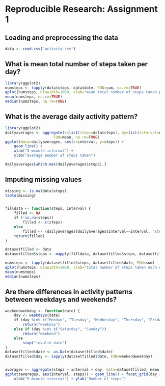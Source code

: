 # Reproducible Research: Assignment 1

## Loading and preprocessing the data
```r
data <- read.csv("activity.csv")
```

## What is mean total number of steps taken per day?
```r
library(ggplot2)
numsteps <- tapply(data$steps, data$date, FUN=sum, na.rm=TRUE)
qplot(numsteps, binwidth=1000, xlab="mean total number of steps taken per day")
mean(numsteps, na.rm=TRUE)
median(numsteps, na.rm=TRUE)
```

## What is the average daily activity pattern?
```r
library(ggplot2)
dailyaverages <- aggregate(x=list(steps=data$steps), by=list(interval=data$interval),
                      FUN=mean, na.rm=TRUE)
ggplot(data=dailyaverages, aes(x=interval, y=steps)) +
    geom_line() +
    xlab("5-minute interval") +
    ylab("average number of steps taken")

dailyaverages[which.max(dailyaverages$steps),]
```

## Imputing missing values

```r
missing <- is.na(data$steps)
table(missing)


filldata <- function(steps, interval) {
    filled <- NA
    if (!is.na(steps))
        filled <- c(steps)
    else
        filled <- (dailyaverages[dailyaverages$interval==interval, "steps"])
    return(filled)
}

datasetfilled <- data
datasetfilled$steps <- mapply(filldata, datasetfilled$steps, datasetfilled$interval)

numsteps <- tapply(datasetfilled$steps, datasetfilled$date, FUN=sum)
qplot(numsteps, binwidth=1000, xlab="total number of steps taken each day")
mean(numsteps)
median(numsteps)
```

## Are there differences in activity patterns between weekdays and weekends?

```r
weekendweekday <- function(date) {
    day <- weekdays(date)
    if (day %in% c("Monday", "Tuesday", "Wednesday", "Thursday", "Friday"))
        return("weekday")
    else if (day %in% c("Saturday", "Sunday"))
        return("weekend")
    else
        stop("invalid date")
}
datasetfilled$date <- as.Date(datasetfilled$date)
datasetfilled$day <- sapply(datasetfilled$date, FUN=weekendweekday)


averages <- aggregate(steps ~ interval + day, data=datasetfilled, mean)
ggplot(averages, aes(interval, steps)) + geom_line() + facet_grid(day ~ .) +
    xlab("5-minute interval") + ylab("Number of steps")
```